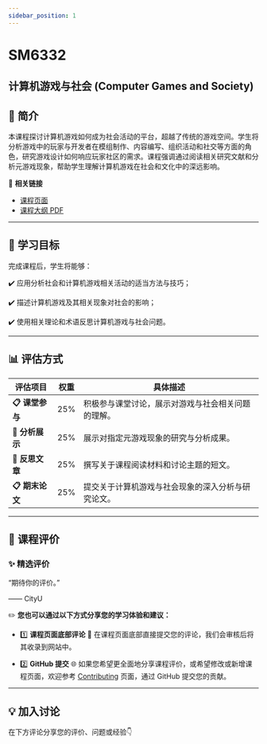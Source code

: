 ```yaml
---
sidebar_position: 1
---
```


# SM6332
## 计算机游戏与社会 (Computer Games and Society)

## **📘 简介**
本课程探讨计算机游戏如何成为社会活动的平台，超越了传统的游戏空间。学生将分析游戏中的玩家与开发者在模组制作、内容编写、组织活动和社交等方面的角色，研究游戏设计如何响应玩家社区的需求。课程强调通过阅读相关研究文献和分析元游戏现象，帮助学生理解计算机游戏在社会和文化中的深远影响。

🔗 **相关链接**
- [课程页面](https://www.cityu.edu.hk/catalogue/pg/202425/course/SM6332.htm)
- [课程大纲 PDF](https://www.cityu.edu.hk/catalogue/pg/202425/course/SM6332.pdf)

---

## **🎯 学习目标**

完成课程后，学生将能够：

✔️ 应用分析社会和计算机游戏相关活动的适当方法与技巧；

✔️ 描述计算机游戏及其相关现象对社会的影响；

✔️ 使用相关理论和术语反思计算机游戏与社会问题。

---

## **📊 评估方式**

| **评估项目**             | **权重** | **具体描述**                                                                                       |
|-------------------------|---------|---------------------------------------------------------------------------------------------------|
| **📋 课堂参与**          | 25%     | 积极参与课堂讨论，展示对游戏与社会相关问题的理解。                                                    |
| **📂 分析展示**          | 25%     | 展示对指定元游戏现象的研究与分析成果。                                                                |
| **📂 反思文章**          | 25%     | 撰写关于课程阅读材料和讨论主题的短文。                                                                |
| **📋 期末论文**          | 25%     | 提交关于计算机游戏与社会现象的深入分析与研究论文。                                                      |

---

## **💬 课程评价**

### ✨ **精选评价**
<div className={commentStyles.commentBox}>
    <p className={commentStyles.commentText}>
        “期待你的评价。”
    </p>
    <p className={commentStyles.commentAuthor}>—— CityU</p>
</div>

✏️ **您也可以通过以下方式分享您的学习体验和建议：**

- 1️⃣ **课程页面底部评论**
💬 在课程页面底部直接提交您的评论，我们会审核后将其收录到网站中。

- 2️⃣ **GitHub 提交**
🌐 如果您希望更全面地分享课程评价，或希望修改或新增课程页面，欢迎参考 [Contributing](/contributing) 页面，通过 GitHub 提交您的贡献。

---

## **💡 加入讨论**

在下方评论分享您的评价、问题或经验👇
<Utterances />